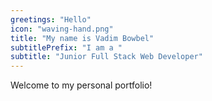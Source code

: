 ---
greetings: "Hello"
icon: "waving-hand.png"
title: "My name is Vadim Bowbel"
subtitlePrefix: "I am a "
subtitle: "Junior Full Stack Web Developer"
---

Welcome to my personal portfolio!
